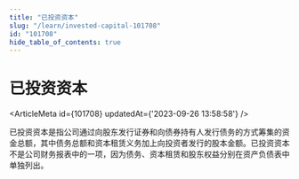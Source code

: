 ```yaml
---
title: "已投资资本"
slug: "/learn/invested-capital-101708"
id: "101708"
hide_table_of_contents: true
---
```



# 已投资资本

<ArticleMeta id={101708} updatedAt={'2023-09-26 13:58:58'} />
<div className='border-solid border-b border-t-0 my-4 border-[var(--ifm-color-gray-300)]' />

已投资资本是指公司通过向股东发行证券和向债券持有人发行债务的方式筹集的资金总额，其中债务总额和资本租赁义务加上向投资者发行的股本金额。已投资资本不是公司财务报表中的一项，因为债务、资本租赁和股东权益分别在资产负债表中单独列出。
